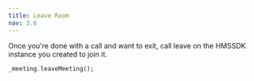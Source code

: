 ```yaml
---
title: Leave Room
nav: 3.6
---
```


Once you're done with a call and want to exit, call leave on the HMSSDK instance you created to join it.

```dart
_meeting.leaveMeeting();
```
